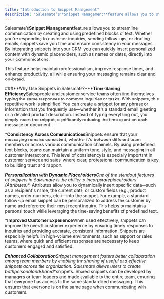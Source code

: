 ```yaml
---
title: "Introduction to Snippet Management"
description: "Salesmate’s**Snippet Management**feature allows you to streamline communication by creating and using predefined blocks of text. Whether you're respon..."
---
```


Salesmate’s**Snippet Management**feature allows you to streamline communication by creating and using predefined blocks of text. Whether you're responding to customer inquiries, sending follow-ups, or drafting emails, snippets save you time and ensure consistency in your messages. By integrating snippets into your CRM, you can quickly insert personalized content with dynamic placeholders, such as names or dates, directly into your communications.

This feature helps maintain professionalism, improve response times, and enhance productivity, all while ensuring your messaging remains clear and on-brand.


###**Why Use Snippets in Salesmate?*****Time-Saving Efficiency**Salespeople and customer service teams often find themselves typing the same responses to common inquiries or tasks. With snippets, this repetitive work is simplified. You can create a snippet for any phrase or information that you frequently use—whether it's a standard email greeting or a detailed product description. Instead of typing everything out, you simply insert the snippet, significantly reducing the time spent on each message or document.


***Consistency Across Communications**Snippets ensure that your messaging remains consistent, whether it's between different team members or across various communication channels. By using predefined text blocks, teams can maintain a uniform tone, style, and messaging in all customer interactions. This level of consistency is especially important in customer service and sales, where clear, professional communication is key to building trust and rapport.


***Personalization with Dynamic Placeholders**One of the standout features of snippets in Salesmate is the ability to incorporate**placeholders (Attributes)**. Attributes allow you to dynamically insert specific data—such as a recipient's name, the current date, or custom fields (e.g., product names, order numbers, etc.)—into the snippet. For example, a standard follow-up email snippet can be personalized to address the customer by name and reference their most recent inquiry. This helps to maintain a personal touch while leveraging the time-saving benefits of predefined text.


***Improved Customer Experience**When used effectively, snippets can improve the overall customer experience by ensuring timely responses to inquiries and providing accurate, consistent information. Snippets are especially helpful in high-volume environments, such as support or sales teams, where quick and efficient responses are necessary to keep customers engaged and satisfied.


***Enhanced Collaboration**Snippet management fosters better collaboration among team members by enabling the sharing of useful and effective snippets across the organization. Salesmate allows users to create both**personal**and**shared**snippets. Shared snippets can be developed by managers or team leaders and made available to the entire team, ensuring that everyone has access to the same standardized messaging. This ensures that everyone is on the same page when communicating with customers.
